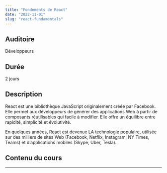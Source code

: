```yaml
---
title: "Fondements de React"
date: "2022-11-01"
slug: "react-fundamentals"
---
```


## Auditoire

Développeurs

## Durée

2 jours

## Description

React est une bibliothèque JavaScript originalement créée par Facebook.
Elle permet aux développeurs de générer des applications Web à partir
de composants réutilisables qui facile à modifier.
Elle offre un équilibre entre rapidité, simplicité et évolutivité.

En quelques années, React est devenue LA technologie populaire, utilisée sur des milliers
de sites Web (Facebook, Netflix, Instagram, NY Times, Teams) et d’applications mobiles (Skype, Uber,
Tesla).

## Contenu du cours

---
